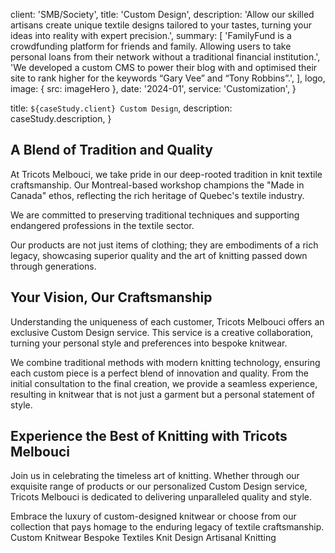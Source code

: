 
  client: 'SMB/Society',
  title: 'Custom Design',
  description:
    'Allow our skilled artisans create unique textile designs tailored to your tastes, turning your ideas into reality with expert precision.',
  summary: [
    'FamilyFund is a crowdfunding platform for friends and family. Allowing users to take personal loans from their network without a traditional financial institution.',
    'We developed a custom CMS to power their blog with and optimised their site to rank higher for the keywords “Gary Vee” and “Tony Robbins”.',
  ],
  logo,
  image: { src: imageHero },
  date: '2024-01',
  service: 'Customization',
}

  title: `${caseStudy.client} Custom Design`,
  description: caseStudy.description,
}

## A Blend of Tradition and Quality

At Tricots Melbouci, we take pride in our deep-rooted tradition in knit textile craftsmanship. Our Montreal-based workshop champions the "Made in Canada" ethos, reflecting the rich heritage of Quebec's textile industry. 

We are committed to preserving traditional techniques and supporting endangered professions in the textile sector. 

Our products are not just items of clothing; they are embodiments of a rich legacy, showcasing superior quality and the art of knitting passed down through generations.


## Your Vision, Our Craftsmanship

Understanding the uniqueness of each customer, Tricots Melbouci offers an exclusive Custom Design service. 
This service is a creative collaboration, turning your personal style and preferences into bespoke knitwear. 

We combine traditional methods with modern knitting technology, ensuring each custom piece is a perfect blend of innovation and quality. 
From the initial consultation to the final creation, we provide a seamless experience, resulting in knitwear that is not just a garment but a personal statement of style.

## Experience the Best of Knitting with Tricots Melbouci

Join us in celebrating the timeless art of knitting. Whether through our exquisite range of products or our personalized Custom Design service, Tricots Melbouci is dedicated to delivering unparalleled quality and style. 

Embrace the luxury of custom-designed knitwear or choose from our collection that pays homage to the enduring legacy of textile craftsmanship.
<TagList>
  <TagListItem>Custom Knitwear</TagListItem>
  <TagListItem>Bespoke Textiles</TagListItem>
  <TagListItem>Knit Design</TagListItem>
  <TagListItem>Artisanal Knitting</TagListItem>
</TagList>

<StatList>
  <StatListItem value="100%" label="Unique Designs" />
  <StatListItem value="3x" label="revised Design" />
  <StatListItem value="70%" label="Sustainable Materials" />
  <StatListItem value="$300" label="Product" />
</StatList>
